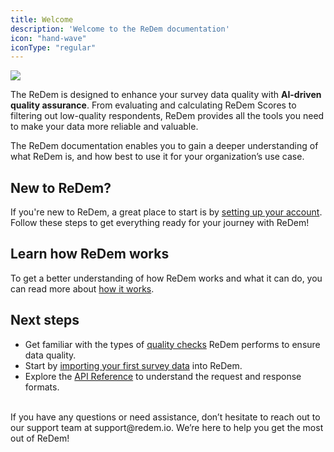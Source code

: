 ```yaml
---
title: Welcome
description: 'Welcome to the ReDem documentation'
icon: "hand-wave"
iconType: "regular"
---
```



<img src="/images/documentation-hero.png" />

The ReDem is designed to enhance your survey data quality with **AI-driven quality assurance**. From evaluating and calculating ReDem Scores to filtering out low-quality respondents, ReDem provides all the tools you need to make your data more reliable and valuable.

The ReDem documentation enables you to gain a deeper understanding of what ReDem is, and how best to use it for your organization’s use case.

## New to ReDem?
If you're new to ReDem, a great place to start is by [setting up your account](/account-setup). Follow these steps to get everything ready for your journey with ReDem!

## Learn how ReDem works
To get a better understanding of how ReDem works and what it can do, you can read more about [how it works](/how-it-works).

## Next steps
- Get familiar with the types of [quality checks](/quality-checks/introduction) ReDem performs to ensure data quality.
- Start by [importing your first survey data](/features/data-import) into ReDem.
- Explore the [API Reference](/api-reference) to understand the request and response formats.

<br/>
If you have any questions or need assistance, don’t hesitate to reach out to our support team at support@redem.io. We’re here to help you get the most out of ReDem!